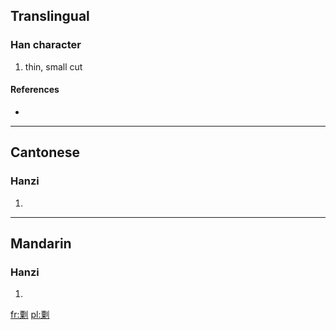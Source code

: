 ==Translingual==

===Han character===
{{Han char|rn=18|rad=刀|as=12|sn=14|four=|canj=一木中弓 (MDLN)}}

# thin, small cut

====References====
* {{Han ref|kx=0143.440|hdz=10355.090|uh=3504|ud=13572}}

----

==Cantonese==

===Hanzi===
{{yue-hanzi|jyut=|y=suk1}}

# {{defn|lang=yue|sort=刀12}}

----

==Mandarin==

===Hanzi===
{{cmn-hanzi|pin=[[sù]] ([[su4]])|wg=su<sup>4</sup>}}

# {{defn|lang=cmn|sort=刀12}}

[[fr:㔄]]
[[pl:㔄]]
